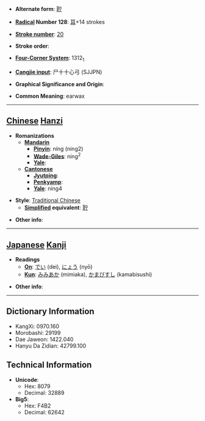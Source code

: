 * '''Alternate form''': [[聍]]

* '''[[Wiktionary:Chinese radical index| Radical]] Number 128''': [[Wiktionary:Chinese radical index 耳|耳]]+14 strokes

* '''[[Wiktionary:Chinese total strokes index|Stroke number]]''': [[Wiktionary:Chinese total strokes index 20|20]]

* '''Stroke order''': 

* '''[[Wiktionary:Chinese four corner index|Four-Corner System]]''': 1312<sub>1</sub>

* '''[[Wiktionary:Chinese Cangjie index|Cangjie input]]''': 尸十十心弓 (SJJPN)

* '''Graphical Significance and Origin''': 

* '''Common Meaning''': earwax

----

== [[Chinese]] [[Hanzi]] ==

* '''Romanizations'''
** '''[[Mandarin]]'''
*** '''[[Pinyin]]''': níng (ning2)
*** '''[[Wade-Giles]]''': ning<sup>2</sup>
*** '''[[Yale]]''': 
** '''[[Cantonese]]'''
*** '''[[Jyutping]]''':
*** '''[[Penkyamp]]''': 
*** '''[[Yale]]''': ning4

* '''Style''': [[Traditional Chinese]] 
** '''[[Simplified Chinese|Simplified]] equivalent''': [[聍]]

* '''Other info''': 

----

== [[Japanese]] [[Kanji]] ==

* '''Readings'''
** '''[[On]]''': [[でい]] (dei), [[にょう]] (nyō)
** '''[[Kun]]''': [[みみあか]] (mimiaka), [[かまびすし]] (kamabisushi)

* '''Other info''':  

----

== Dictionary Information ==

* KangXi: 0970.160
* Morobashi: 29199
* Dae Jaweon: 1422.040
* Hanyu Da Zidian: 42799.100

== Technical Information ==

* '''Unicode''':
** Hex: 8079
** Decimal: 32889
* '''Big5''':
** Hex: F4B2
** Decimal: 62642